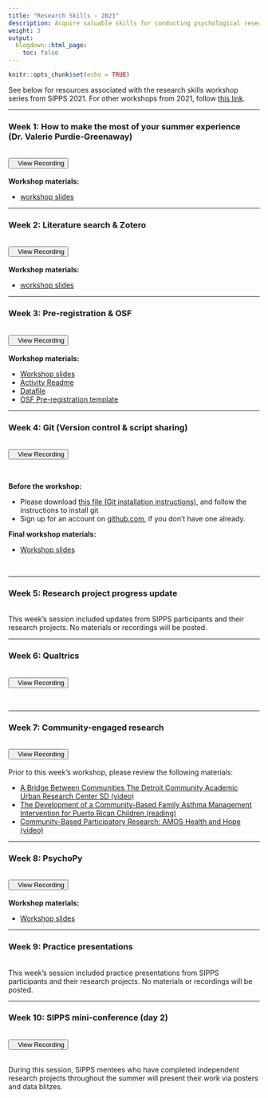 ```yaml
---
title: "Research Skills - 2021"
description: Acquire valuable skills for conducting psychological research, from conducting literature reviews to developing your research question(s) to sharing your results with peers.
weight: 3
output:
  blogdown::html_page:
    toc: false
---
```


```r
knitr::opts_chunk$set(echo = TRUE)
```

See below for resources associated with the research skills workshop series from SIPPS 2021. For other workshops from 2021, follow [this link](/workshops2021).

<hr>

### Week 1: How to make the most of your summer experience (Dr. Valerie Purdie-Greenaway)
<br>
<div align="center"><a href="https://columbiauniversity.zoom.us/rec/share/7skt4Grewof6qv0WAy0IucdAjTF70dqtkSvOPNhoTDep7Z5uHnxdaxCb-QahT5eL.86kl_7PINQcwqkSJ" target="_blank" style="padding-bottom:10px"><button><i class="fas fa-video"></i>&nbsp;&nbsp;&nbsp;View Recording</button></a></div>
<br>
**Workshop materials:**
<ul>
<li><a href="/workshop_files/2021/research-skills/SummerExp-VGP.pdf" download>workshop slides</a>
</ul>

<hr>

### Week 2: Literature search & Zotero
<br>
<div align="center"><a href="https://columbiauniversity.zoom.us/rec/share/aTzEDzUtrgNRZxjCqkQrGeyrxN8XL1JeqgqpPCPNoEOkcawLyylfdljhI_pZrC-s.P4IjrQT7qkY_4odZ" target="_blank" style="padding-bottom:10px"><button><i class="fas fa-video"></i>&nbsp;&nbsp;&nbsp;View Recording</button></a></div>
<br>
**Workshop materials:**
<ul>
<li><a href="/workshop_files/2021/research-skills/LitSearch-AV.pdf" download>workshop slides</a>
</ul>

<hr>

### Week 3: Pre-registration & OSF
<br>
<div align="center"><a href="https://columbiauniversity.zoom.us/rec/share/yIYyLaOThBrTVL5KojCFXBKhtFTiqTmCVZK5N3WMr_a74WLEgykgENiL0rMAzxTl.mPbhDbcZWc_Wjqx4" target="_blank" style="padding-bottom:10px"><button><i class="fas fa-video"></i>&nbsp;&nbsp;&nbsp;View Recording</button></a></div>
<br>
**Workshop materials:**
<ul>
<li><a href="/workshop_files/2021/research-skills/Prereg_OSF/PreReg_OSF_slides.pdf" download>Workshop slides</a>
<li><a href="/workshop_files/2021/research-skills/Prereg_OSF/readMe_preRegWorkshop.docx" download>Activity Readme</a>
<li><a href="/workshop_files/2021/research-skills/Prereg_OSF/modifedAffect.csv" download>Datafile</a>
<li><a href="/workshop_files/2021/research-skills/Prereg_OSF/OSF_Prereg_Template.docx" download>OSF Pre-registration template</a>
</ul>

<hr>

### Week 4: Git (Version control & script sharing)
<br>
<div align="center"><a href="https://columbiauniversity.zoom.us/rec/play/ZsMlSXLV6-lGTA9fDx47ISVO8RYBSk_mRod_PCqP9-_aqLy7_ZOXPUTVjeKvqEYelsQWqrUkMzpmNAo.8tFYcKxGzZQoqCrD?_x_zm_rhtaid=599&_x_zm_rtaid=7YEOD9OySHa-fbj5JYIM0A.1625492249119.21bbfa79b54e8b2fcc59869b1cb49e19&autoplay=true&continueMode=true&startTime=1625170245000" target="_blank" style="padding-bottom:10px"><button><i class="fas fa-video"></i>&nbsp;&nbsp;&nbsp;View Recording</button></a></div>
<br>

**Before the workshop:**
<ul>
<li> Please download <a href="/workshop_files/2021/research-skills/Git_installation_instructions.docx" download>this file (Git installation instructions)</a>, and follow the instructions to install git
<li> Sign up for an account on <a href="http://github.com/">github.com</a>, if you don't have one already.
</ul>

**Final workshop materials:**
<ul>
<li><a href="/workshop_files/2021/research-skills/git.pptx" download>Workshop slides</a>
</ul>
<br>

<hr>

### Week 5: Research project progress update
<br>
This week's session included updates from SIPPS participants and their research projects. No materials or recordings will be posted.

<hr>

### Week 6: Qualtrics
<br>
<div align="center"><a href="https://columbiauniversity.zoom.us/rec/share/tcbdkfhDjHOaFpZW2I0mUdQ1SDmxHyagpOY9OpGYXTV4bmYiVy6s0051o8holjOo.rYvjZxhaoRn7DIOi" target="_blank" style="padding-bottom:10px"><button><i class="fas fa-video"></i>&nbsp;&nbsp;&nbsp;View Recording</button></a></div>
<br>

<hr>

### Week 7: Community-engaged research
<br>
<div align="center"><a href="https://columbiauniversity.zoom.us/rec/share/-W06nK27gfbe6ka9wdNhFhAlHdVuxvBwwk1A_gd8Nq9DToPvnUX0n1pfZGm2gIP4.MmyV7_7-bodOPW80" target="_blank" style="padding-bottom:10px"><button><i class="fas fa-video"></i>&nbsp;&nbsp;&nbsp;View Recording</button></a></div>
<br>
Prior to this week's workshop, please review the following materials:
<ul>
<li>[A Bridge Between Communities The Detroit Community Academic Urban Research Center SD (video)](https://youtu.be/P64TPPZyhhQ){target="_blank"}
<li>[The Development of a Community-Based Family Asthma Management Intervention for Puerto Rican Children (reading)](/workshop_files/2021/research-skills/CommunityBasedAsthmaInterv.pdf){target="_blank"}
<li>[Community-Based Participatory Research: AMOS Health and Hope (video)](https://youtu.be/vPzz-E-61xc){target="_blank"}
</ul>

<hr>

### Week 8: PsychoPy
<br>
<div align="center"><a href="https://columbiauniversity.zoom.us/rec/share/J-Jk88lveo_ZdrXNYNaRR0dnLu2dVclmh-ESkjpop5Dy_3upKO6Cw8pRllaQeHZv.U_U-3wHLXYWUOKGq" target="_blank" style="padding-bottom:10px"><button><i class="fas fa-video"></i>&nbsp;&nbsp;&nbsp;View Recording</button></a></div>
<br>
**Workshop materials:**
<ul>
<li><a href="/workshop_files/2021/research-skills/PsychoPyPresentation.pdf" download>Workshop slides</a>
</ul>

<hr>

### Week 9: Practice presentations
<br>
This week's session included practice presentations from SIPPS participants and their research projects. No materials or recordings will be posted.

<hr>

### Week 10: SIPPS mini-conference (day 2)
<br>
<div align="center"><a href="https://columbiauniversity.zoom.us/rec/share/DfsIqBwwnqTrBcLBo6MgPzvwCvl1LCRT7vYrvjJBhlzfQWy_tyMUh1Vw7caFhsmn.H0RsRob9-cwR5jrn" target="_blank" style="padding-bottom:10px"><button><i class="fas fa-video"></i>&nbsp;&nbsp;&nbsp;View Recording</button></a></div>
<br>
During this session, SIPPS mentees who have completed independent research projects throughout the summer will present their work via posters and data blitzes.